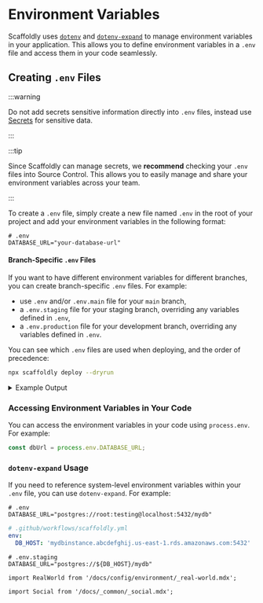 # Environment Variables

Scaffoldly uses [`dotenv`](https://www.npmjs.com/package/dotenv) and [`dotenv-expand`](https://www.npmjs.com/package/dotenv-expand) to manage environment variables in your application. This allows you to define environment variables in a `.env` file and access them in your code seamlessly.

## Creating `.env` Files

:::warning

Do not add secrets sensitive information directly into `.env` files, instead use [Secrets](/docs/config/secrets) for sensitive data.

:::

:::tip

Since Scaffoldly can manage secrets, we **recommend** checking your `.env` files into Source Control. This allows you to easily manage and share your environment variables across your team.

:::

To create a `.env` file, simply create a new file named `.env` in the root of your project and add your environment variables in the following format:

```env
# .env
DATABASE_URL="your-database-url"
```

#### Branch-Specific `.env` Files

If you want to have different environment variables for different branches, you can create branch-specific `.env` files. For example:

- use `.env` and/or `.env.main` file for your `main` branch,
- a `.env.staging` file for your staging branch, overriding any variables defined in `.env`,
- a `.env.production` file for your development branch, overriding any variables defined in `.env`.

You can see which `.env` files are used when deploying, and the order of precedence:

```bash
npx scaffoldly deploy --dryrun
```

<details>
  <summary>Example Output</summary>

Here's an example output of the deployment process:

```bash
🚀 Deployment Complete!
   ...
   📄 Env Files: .env.main, .env
   ...
```

</details>

### Accessing Environment Variables in Your Code

You can access the environment variables in your code using `process.env`. For example:

```javascript
const dbUrl = process.env.DATABASE_URL;
```

### `dotenv-expand` Usage

If you need to reference system-level environment variables within your `.env` file, you can use `dotenv-expand`. For example:

```env title=".env file"
# .env
DATABASE_URL="postgres://root:testing@localhost:5432/mydb"
```

```yaml title="GitHub Actions Override"
# .github/workflows/scaffoldly.yml
env:
  DB_HOST: 'mydbinstance.abcdefghij.us-east-1.rds.amazonaws.com:5432'
```

```env title=".env.staging file"
# .env.staging
DATABASE_URL="postgres://${DB_HOST}/mydb"
```

```mdx-code-block
import RealWorld from '/docs/config/environment/_real-world.mdx';
```

<RealWorld />

```mdx-code-block
import Social from '/docs/_common/_social.mdx';
```

<Social />
